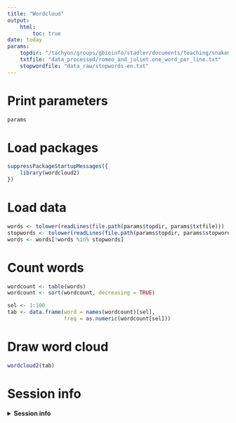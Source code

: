 ```yaml
---
title: "Wordcloud"
output: 
    html:
        toc: true
date: today
params:
    topdir: "/tachyon/groups/gbioinfo/stadler/documents/teaching/snakemake_intro"
    txtfile: "data_processed/romeo_and_juliet.one_word_per_line.txt"
    stopwordfile: "data_raw/stopwords-en.txt"
---
```


# Print parameters

```r
params
```

# Load packages

```r
suppressPackageStartupMessages({
    library(wordcloud2)
})
```

# Load data

```r
words <- tolower(readLines(file.path(params$topdir, params$txtfile)))
stopwords <- tolower(readLines(file.path(params$topdir, params$stopwordfile)))
words <- words[!words %in% stopwords]
```

# Count words

```r
wordcount <- table(words)
wordcount <- sort(wordcount, decreasing = TRUE)

sel <- 1:100
tab <- data.frame(word = names(wordcount)[sel],
                  freq = as.numeric(wordcount[sel]))
```

# Draw word cloud

```r
wordcloud2(tab)
```

# Session info

<details>
<summary><b>
Session info
</b></summary>
```r
sessioninfo::session_info()
```
</details>

